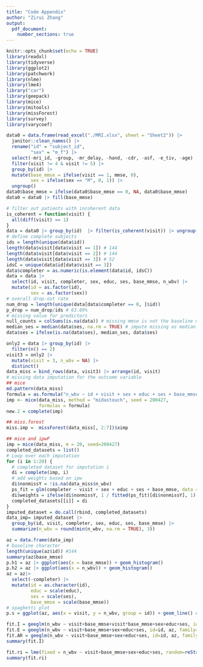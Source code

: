 ```yaml
---
title: "Code Appendix"
author: "Zirui Zhang"
output: 
  pdf_document:
    number_sections: true
---
```


```r
knitr::opts_chunk$set(echo = TRUE)
library(readxl)
library(tidyverse)
library(ggplot2)
library(patchwork)
library(nlme)
library(lme4)
library("car")
library(geepack)
library(mice)
library(mitools)
library(missForest)
library(survey)
library(varycoef)
```

```r
data0 = data.frame(read_excel("./MRI.xlsx", sheet = "Sheet2")) |> 
  janitor::clean_names() |> 
  rename("id" = "subject_id",
         "sex" = "m_f") |> 
  select(-mri_id, -group, -mr_delay, -hand, -cdr, -asf, -e_tiv, -age) |> 
  filter(visit != 4 & visit != 5) |> 
  group_by(id) |> 
  mutate(base_mmse = ifelse(visit == 1, mmse, 0),
         sex = ifelse(sex == "M", 0, 1)) |> 
  ungroup()
data0$base_mmse = ifelse(data0$base_mmse == 0, NA, data0$base_mmse)
data0 = data0 |> fill(base_mmse)
```

```r
# filter out patients with incoherent data
is_coherent = function(visit) {
  all(diff(visit) == 1)
}
data = data0 |> group_by(id)  |> filter(is_coherent(visit)) |> ungroup() |> as.data.frame()
# define complete subjects
ids = length(unique(data$id))
length(data$visit[data$visit == 1]) # 144
length(data$visit[data$visit == 2]) # 144
length(data$visit[data$visit == 3]) # 52
idsC = unique(data$id[data$visit == 3])
data$completer = as.numeric(is.element(data$id, idsC))
data = data |> 
  select(id, visit, completer, sex, educ, ses, base_mmse, n_wbv) |> 
  mutate(id = as.factor(id),
         sex = as.factor(sex))
# overall drop-out rate
num_drop = length(unique(data[data$completer == 0, ]$id))
p_drop = num_drop/ids # 63.89%
# missing value for predictors
null_counts = colSums(is.na(data)) # missing mmse is not the baseline mmese, never mind
median_ses = median(data$ses, na.rm = TRUE) # impute missing as median in ses
data$ses = ifelse(is.na(data$ses), median_ses, data$ses)
```

```r
only2 = data |> group_by(id) |> 
  filter(n() == 2)
visit3 = only2 |> 
  mutate(visit = 3, n_wbv = NA) |> 
  distinct()
data_miss = bind_rows(data, visit3) |> arrange(id, visit)
# missing data imputation for the outcome variable
## mice
md.pattern(data_miss)
formula = as.formula("n_wbv ~ id + visit + sex + educ + ses + base_mmse")
imp <- mice(data_miss, method = "midastouch", seed = 200427,
            formulas = formula)
new.2 = complete(imp)

## miss.forest
miss.imp =  missForest(data_miss[, 2:7])$ximp

## mice and ipwF
imp = mice(data_miss, m = 20, seed=200427)
completed_datasets = list()
# Loop over each imputation
for (i in 1:20) {
  # completed dataset for imputation i
  di = complete(imp, i)
  # add weights based on ipw
  di$nonmissY = !is.na(data_miss$n_wbv)
  ps_fit = glm(completer ~ visit + sex + educ + ses + base_mmse, data = di, family = binomial)
  di$weights = ifelse(di$nonmissY, 1 / fitted(ps_fit)[di$nonmissY], 1)
  completed_datasets[[i]] = di
}
imputed_dataset = do.call(rbind, completed_datasets)
data_imp= imputed_dataset |> 
  group_by(id, visit, completer, sex, educ, ses, base_mmse) |> 
  summarize(n_wbv = round(min(n_wbv, na.rm = TRUE), 3))
```

```r
az = data.frame(data_imp)
# baseline character
length(unique(az$id)) #144
summary(az$base_mmse)
p.h1 = az |> ggplot(aes(x = base_mmse)) + geom_histogram()
p.h2 = az |> ggplot(aes(x = n_wbv)) + geom_histogram()
az = az|> 
  select(-completer) |> 
  mutate(id = as.character(id),
         educ = scale(educ),
         ses = scale(ses),
         base_mmse = scale(base_mmse))
# spaghetti plot
p.s = ggplot(az, aes(x = visit, y = n_wbv, group = id)) + geom_line() # random intercept
```

```r
fit.I = geeglm(n_wbv ~ visit+base_mmse+visit*base_mmse+sex+educ+ses, id=id, az, family=binomial(link="logit"), scale.fix=TRUE, corstr="independence")
fit.E = geeglm(n_wbv ~ visit+base_mmse+sex+educ+ses, id=id, az, family=binomial(link="logit"), scale.fix=TRUE, corstr="exchangeable")
fit.AR = geeglm(n_wbv ~ visit+base_mmse+sex+educ+ses, id=id, az, family=binomial(link="logit"), scale.fix=TRUE, corstr="ar1")
summary(fit.I)
```

```r
fit.ri = lme(fixed = n_wbv ~ visit+base_mmse+sex+educ+ses, random=reStruct(~ 1 | id), data=az, method="ML")
summary(fit.ri)
```










